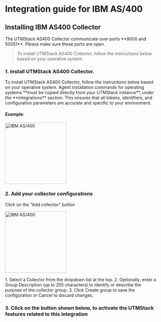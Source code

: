 # Integration guide for IBM AS/400


## Installing IBM AS400 Collector

<Warning>
    The UTMStack AS400 Collector communicate over ports **9000 and 50051**. Please make sure these ports are open.
</Warning>

> To install UTMStack AS400 Collector, follow the instructions below based on your operative system.


### 1. Install UTMStack AS400 Collector.

<Note>
    To install UTMStack AS400 Collector, follow the instructions below based on your operative system.
</Note>

<Warning>
    Agent installation commands for operating systems **must be copied directly from your UTMStack instance**, under the **Integrations** section.  
    This ensures that all tokens, identifiers, and configuration parameters are accurate and specific to your environment.
</Warning>

#### Example:

<img
  height="200"
  className="block rounded-xl"
  src="/assets/images/integrations/ibmas400/step1.png"
  alt="IBM AS/400"
/>

### 2. Add your collector configurations

<Tip>
    Click on the "Add collector" button
</Tip>


<img
  height="200"
  className="block rounded-xl"
  src="/assets/images/integrations/ibmas400/addcollector.png"
  alt="IBM AS/400"
/>

<Note>
  1.	Select a Collector from the dropdown list at the top.
	2.	Optionally, enter a Group Description (up to 255 characters) to identify or describe the purpose of the collector group.
	3.	Click Create group to save the configuration or Cancel to discard changes.
</Note>

### 3. Click on the button shown below, to activate the UTMStack features related to this integration
